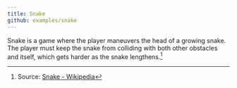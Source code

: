 ```yaml
---
title: Snake
github: examples/snake
---
```


Snake is a game where the player maneuvers the head of a growing snake. The player must keep the snake from colliding with both other obstacles and itself, which gets harder as the snake lengthens.[^1]

[^1]: Source: [Snake - Wikipedia](https://en.wikipedia.org/wiki/Snake_(video_game_genre))